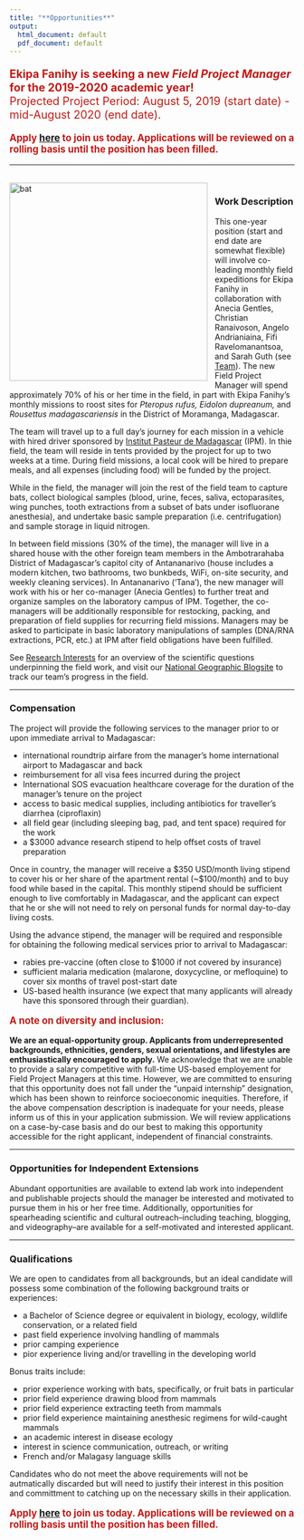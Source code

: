 ```yaml
---
title: "**Opportunities**"
output:
  html_document: default
  pdf_document: default
---
```


<style type="text/css">
h1.title {
  font-size: 31px;
  text-align: left;
  color:black;
}
</style>



<div style="text-align: left; font-size: 1.4em; color:#C11B17;">
**Ekipa Fanihy is seeking a new *Field Project Manager* for the 2019-2020 academic year!**<br>
Projected Project Period: August 5, 2019 (start date) - mid-August 2020 (end date). 
</div>

<div style="text-align: left; font-size: 1.2em; color:#C11B17;">
**Apply [here](https://airtable.com/shrPXVrjvJ5zhhoNA) to join us today. Applications will be reviewed on a rolling basis until the position has been filled.**
</div>

---

<br>
<img src="ekipa_fanihy_happy.jpg" alt="bat" style="height: 350px; padding-right: 10px;" align="left"><div style="text-align: left; font-size: 1.2em; padding-right=100px">
</div>

### **Work Description**

This one-year position (start and end date are somewhat flexible) will involve co-leading monthly field expeditions for Ekipa Fanihy in collaboration with Anecia Gentles, Christian Ranaivoson, Angelo Andrianiaina, Fifi Ravelomanantsoa, and Sarah Guth (see [Team](team.html)). The new Field Project Manager will spend approximately 70% of his or her time in the field, in part with Ekipa Fanihy's monthly missions to roost sites for *Pteropus rufus,* *Eidolon dupreanum,* and *Rousettus madagascariensis* in the District of Moramanga, Madagascar. 

The team will travel up to a full day's journey for each mission in a vehicle with hired driver sponsored by [Institut Pasteur de Madagascar ](http://www.pasteur.mg/) (IPM). In thie field, the team will reside in tents provided by the project for up to two weeks at a time. During field missions, a local cook will be hired to prepare meals, and all expenses (including food) will be funded by the project.

While in the field, the manager will join the rest of the field team to capture bats, collect biological samples (blood, urine, feces, saliva, ectoparasites, wing punches, tooth extractions from a subset of bats under isofluorane anesthesia), and undertake basic sample preparation (i.e. centrifugation) and sample storage in liquid nitrogen. 

In between field missions (30% of the time), the manager will live in a shared house with the other foreign team members in the Ambotrarahaba District of Madagascar's capitol city of Antananarivo (house includes a modern kitchen, two bathrooms, two bunkbeds, WiFi, on-site security, and weekly cleaning services). In Antananarivo ('Tana'), the new manager will work with his or her co-manager (Anecia Gentles) to further treat and organize samples on the laboratory campus of IPM. Together, the co-managers will be additionally responsible for restocking, packing, and preparation of field supplies for recurring field missions. Managers may be asked to participate in basic laboratory manipulations of samples (DNA/RNA extractions, PCR, etc.) at IPM after field obligations have been fulfilled.

See [Research Interests](research_interests.html) for an overview of the scientific questions underpinning the field work, and visit our [National Geographic Blogsite](https://openexplorer.nationalgeographic.com/expedition/ekipafanihy/) to track our team's progress in the field.


---

### **Compensation**

The project will provide the following services to the manager prior to or upon immediate arrival to Madagascar:

* international roundtrip airfare from the manager's home international airport to Madagascar and back
* reimbursement for all visa fees incurred during the project
* International SOS evacuation healthcare coverage for the duration of the manager's tenure on the project
* access to basic medical supplies, including antibiotics for traveller's diarrhea (ciproflaxin)
* all field gear (including sleeping bag, pad, and tent space) required for the work
* a $3000 advance research stipend to help offset costs of travel preparation


Once in country, the manager will receive a \$350 USD/month living stipend to cover his or her share of the apartment rental (~$100/month) and to buy food while based in the capital. This monthly stipend should be sufficient enough to live comfortably in Madagascar, and the applicant can expect that he or she will not need to rely on personal funds for normal day-to-day living costs. 

Using the advance stipend, the manager will be required and responsible for obtaining the following medical services prior to arrival to Madagascar: 

* rabies pre-vaccine (often close to $1000 if not covered by insurance)
* sufficient malaria medication (malarone, doxycycline, or mefloquine) to cover six months of travel post-start date
* US-based health insurance (we expect that many applicants will already have this sponsored through their guardian). 

<div style="text-align: left; font-size: 1.2em; color:#C11B17;">
**A note on diversity and inclusion:** 
</div>

**We are an equal-opportunity group. Applicants from underrepresented backgrounds, ethnicities, genders, sexual orientations, and lifestyles are enthusiastically encouraged to apply.** We acknowledge that we are unable to provide a salary competitive with full-time US-based employement for Field Project Managers at this time. However, we are committed to ensuring that this opportunity does not fall under the "unpaid internship" designation, which has been shown to reinforce socioeconomic inequities. Therefore, if the above compensation description is inadequate for your needs, please inform us of this in your application submission. We will review applications on a case-by-case basis and do our best to making this opportunity accessible for the right applicant, independent of financial constraints.



---


### **Opportunities for Independent Extensions**

Abundant opportunities are available to extend lab work into independent and publishable projects should the manager be interested and motivated to pursue them in his or her free time. Additionally, opportunities for spearheading scientific and cultural outreach--including teaching, blogging, and videography--are available for a self-motivated and interested applicant.


---


### **Qualifications**

We are open to candidates from all backgrounds, but an ideal candidate will possess some combination of the following background traits or experiences:

* a Bachelor of Science degree or equivalent in biology, ecology, wildlife conservation, or a related field
* past field experience involving handling of mammals
* prior camping experience
* pior experience living and/or travelling in the developing world

Bonus traits include:

* prior experience working with bats, specifically, or fruit bats in particular
* prior field experience drawing blood from mammals
* prior field experience extracting teeth from mammals
* prior field experience maintaining anesthesic regimens for wild-caught mammals
* an academic interest in disease ecology
* interest in science communication, outreach, or writing
* French and/or Malagasy language skills

Candidates who do not meet the above requirements will not be autmatically discarded but will need to justify their interest in this position and committment to catching up on the necessary skills in their application.

<div style="text-align: left; font-size: 1.2em; color:#C11B17;">
**Apply [here](https://airtable.com/shrPXVrjvJ5zhhoNA) to join us today. Applications will be reviewed on a rolling basis until the position has been filled.**
</div>



